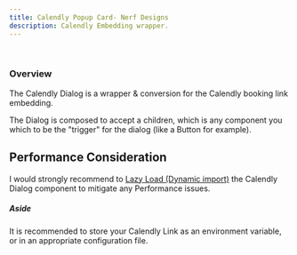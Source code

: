 ```yaml
---
title: Calendly Popup Card- Nerf Designs
description: Calendly Embedding wrapper.
---
```


<CalendlyDialogPreview />
<br />

### Overview

The Calendly Dialog is a wrapper & conversion for the Calendly booking link
embedding.

The Dialog is composed to accept a children, which is any component you which to be
the "trigger" for the dialog (like a Button for example).

## Performance Consideration

I would strongly recommend to [Lazy Load (Dynamic import)](https://nextjs.org/docs/pages/building-your-application/optimizing/lazy-loading)
the Calendly Dialog component to mitigate any Performance issues.

##### Aside

It is recommended to store your Calendly Link as an environment variable, or in an
appropriate configuration file.
